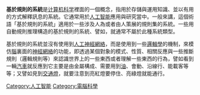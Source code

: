 {{Expand language|1=en|time=2021-02-15T13:28:32+00:00}}

'''基於規則的系統'''是[[计算机科学|计算机科学]]裡面的一個概念，指用於存儲與運用知識、並以有用的方式解釋訊息的系統。它通常用於[[人工智能|人工智能]]應用與研究當中。一般來講，這個術語「基於規則的系統」適用於一些涉及人為或者由人策展的規則集的系統。一些用自動規則推理構造的基於規則的系統、譬如{{Link-en|基於規則的機器學習|Rule-based machine learning}}，就通常不屬於此種系統類型。

基於規則的系統並沒有使用到[[人工神經網絡|人工神經網絡]]，而是使用到一些[[邏輯學|邏輯學]]的機制，來模仿[[腦|腦]]裏面的[[神經網絡|神經網絡]]的功能，即透過某個對象的模式、性質、相關反應與一些推斷規則（邏輯規則等）來認識世界上的一些東西或者理解一些東西的行為，譬如看到一輛[[汽車|汽車]]就反應到它主要是由金屬構成、需要用到[[汽油|油]]、會動、沿線行、能載客等等；又譬如見到[[交通燈|交通燈]]，就要注意到亮紅燈要停住、亮綠燈就能通行。

{{人工智能}}
{{程式語言類別}}
[[Category:人工智能|Category:人工智能]]
[[Category:電腦科學|Category:電腦科學]]